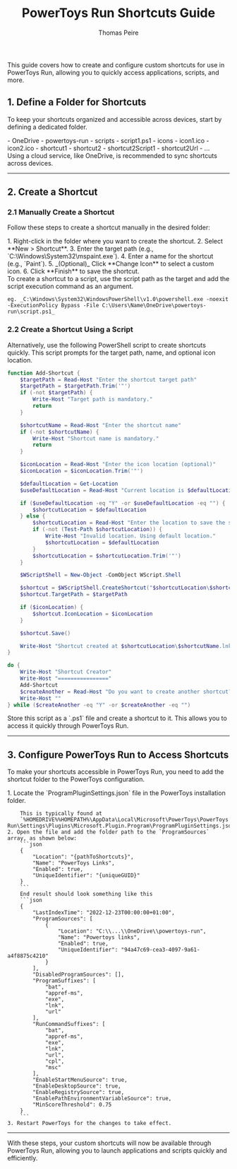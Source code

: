 ﻿---
title: PowerToys Run Shortcuts Guide
description: A guide on configuring and using shortcuts in PowerToys Run for quick access to applications and actions.
pubDate: 2024-11-01
author: 'Thomas Peire'
tags: ["powertoys", "productivity", "documentation"]
---

This guide covers how to create and configure custom shortcuts for use in PowerToys Run, allowing you to quickly access applications, scripts, and more.

## 1. Define a Folder for Shortcuts

To keep your shortcuts organized and accessible across devices, start by defining a dedicated folder.

<FileTree>
    - OneDrive
        - powertoys-run
            - scripts
                - script1.ps1
            - icons
                - icon1.ico
                - icon2.ico
            - shortcut1
            - shortcut2
            - shortcut2Script1
            - shortcut2Url
            - ...
</FileTree>

<Aside type="tip">
    Using a cloud service, like OneDrive, is recommended to sync shortcuts across devices.
</Aside>

---

## 2. Create a Shortcut

### 2.1 Manually Create a Shortcut

Follow these steps to create a shortcut manually in the desired folder:

<Steps>
    1. Right-click in the folder where you want to create the shortcut.
    2. Select **New > Shortcut**.
    3. Enter the target path (e.g., `C:\Windows\System32\mspaint.exe`).
    4. Enter a name for the shortcut (e.g., `Paint`).
    5. _(Optional)_ Click **Change Icon** to select a custom icon.
    6. Click **Finish** to save the shortcut.
</Steps>

<Aside type="tip">
    To create a shortcut to a script, use the script path as the target and add the script execution command as an argument.
    
    eg. _C:\Windows\System32\WindowsPowerShell\v1.0\powershell.exe -noexit -ExecutionPolicy Bypass -File C:\Users\Name\OneDrive\powertoys-run\script.ps1_
</Aside>

### 2.2 Create a Shortcut Using a Script

Alternatively, use the following PowerShell script to create shortcuts quickly. This script prompts for the target path, name, and optional icon location.

```powershell
function Add-Shortcut {
    $targetPath = Read-Host "Enter the shortcut target path"
    $targetPath = $targetPath.Trim('"')
    if (-not $targetPath) {
        Write-Host "Target path is mandatory."
        return
    }

    $shortcutName = Read-Host "Enter the shortcut name"
    if (-not $shortcutName) {
        Write-Host "Shortcut name is mandatory."
        return
    }

    $iconLocation = Read-Host "Enter the icon location (optional)"
    $iconLocation = $iconLocation.Trim('"')

    $defaultLocation = Get-Location
    $useDefaultLocation = Read-Host "Current location is $defaultLocation. Is this location okay for saving the shortcut? (Y/n)"

    if ($useDefaultLocation -eq "Y" -or $useDefaultLocation -eq "") {
        $shortcutLocation = $defaultLocation
    } else {
        $shortcutLocation = Read-Host "Enter the location to save the shortcut"
        if (-not (Test-Path $shortcutLocation)) {
            Write-Host "Invalid location. Using default location."
            $shortcutLocation = $defaultLocation
        }
        $shortcutLocation = $shortcutLocation.Trim('"')
    }

    $WScriptShell = New-Object -ComObject WScript.Shell

    $shortcut = $WScriptShell.CreateShortcut("$shortcutLocation\$shortcutName.lnk")
    $shortcut.TargetPath = $targetPath

    if ($iconLocation) {
        $shortcut.IconLocation = $iconLocation
    }

    $shortcut.Save()

    Write-Host "Shortcut created at $shortcutLocation\$shortcutName.lnk"
}

do {
    Write-Host "Shortcut Creator"
    Write-Host "================"
    Add-Shortcut
    $createAnother = Read-Host "Do you want to create another shortcut? (Y/n)"
    Write-Host ""
} while ($createAnother -eq "Y" -or $createAnother -eq "")
```

<Aside type="tip">
    Store this script as a `.ps1` file and create a shortcut to it. This allows you to access it quickly through PowerToys Run.
</Aside>

---

## 3. Configure PowerToys Run to Access Shortcuts

To make your shortcuts accessible in PowerToys Run, you need to add the shortcut folder to the PowerToys configuration.

<Steps>
    1. Locate the `ProgramPluginSettings.json` file in the PowerToys installation folder.
        
        This is typically found at
        `%HOMEDRIVE%%HOMEPATH%\AppData\Local\Microsoft\PowerToys\PowerToys Run\Settings\Plugins\Microsoft.Plugin.Program\ProgramPluginSettings.json`.
    2. Open the file and add the folder path to the `ProgramSources` array, as shown below:
        ```json
        {
            "Location": "{pathToShortcuts}",
            "Name": "PowerToys Links",
            "Enabled": true,
            "UniqueIdentifier": "{uniqueGUID}"
        }
        ```
        End result should look something like this
        ```json
        {
            "LastIndexTime": "2022-12-23T00:00:00+01:00",
            "ProgramSources": [
                {
                    "Location": "C:\\...\\OneDrive\\powertoys-run",
                    "Name": "Powertoys links",
                    "Enabled": true,
                    "UniqueIdentifier": "94a47c69-cea3-4097-9a61-a4f8875c4210"
                }
            ],
            "DisabledProgramSources": [],
            "ProgramSuffixes": [
                "bat",
                "appref-ms",
                "exe",
                "lnk",
                "url"
            ],
            "RunCommandSuffixes": [
                "bat",
                "appref-ms",
                "exe",
                "lnk",
                "url",
                "cpl",
                "msc"
            ],
            "EnableStartMenuSource": true,
            "EnableDesktopSource": true,
            "EnableRegistrySource": true,
            "EnablePathEnvironmentVariableSource": true,
            "MinScoreThreshold": 0.75
        }
        ```
    3. Restart PowerToys for the changes to take effect.
</Steps>

---

With these steps, your custom shortcuts will now be available through PowerToys Run, allowing you to launch applications and scripts quickly and efficiently.
